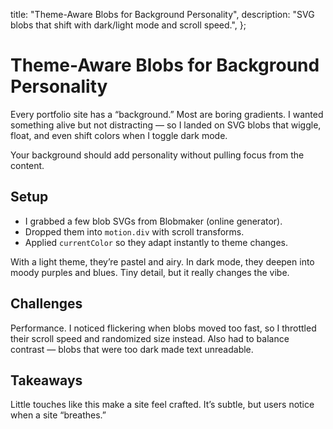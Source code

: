 
  title: "Theme-Aware Blobs for Background Personality",
  description: "SVG blobs that shift with dark/light mode and scroll speed.",
};

# Theme-Aware Blobs for Background Personality

Every portfolio site has a “background.” Most are boring gradients. I wanted something alive but not distracting — so I landed on SVG blobs that wiggle, float, and even shift colors when I toggle dark mode.

<Callout type="note">
  Your background should add personality without pulling focus from the content.
</Callout>

## Setup

- I grabbed a few blob SVGs from Blobmaker (online generator).
- Dropped them into `motion.div` with scroll transforms.
- Applied `currentColor` so they adapt instantly to theme changes.

With a light theme, they’re pastel and airy. In dark mode, they deepen into moody purples and blues. Tiny detail, but it really changes the vibe.

## Challenges

Performance. I noticed flickering when blobs moved too fast, so I throttled their scroll speed and randomized size instead. Also had to balance contrast — blobs that were too dark made text unreadable.

## Takeaways

Little touches like this make a site feel crafted. It’s subtle, but users notice when a site “breathes.”

<Demo />
